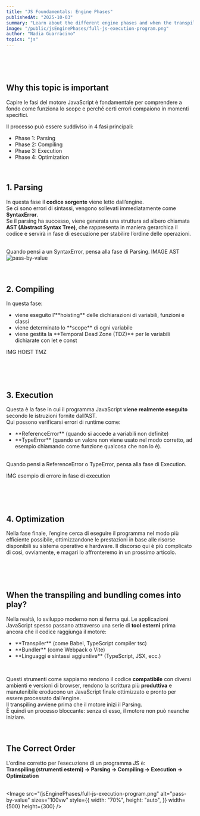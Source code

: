 ```yaml
---
title: "JS Foundamentals: Engine Phases"
publishedAt: "2025-10-03"
summary: "Learn about the different engine phases and when the transpiling and bundling gets in the picture"
image: "/public/jsEnginePhases/full-js-execution-program.png"
author: "Nadia Guarracino"
topics: "js"
---
```


<br />
<br />
<br />

 ## Why this topic is important
Capire le fasi del motore JavaScript è fondamentale per comprendere a fondo come funziona
lo scope e perché certi errori compaiono in momenti specifici.

Il processo può essere suddiviso in 4 fasi principali:

<ul>
  <li>
    Phase 1: Parsing
  </li>
  <li>
    Phase 2: Compiling
  </li>
  <li>
    Phase 3: Execution
  </li>
  <li>
    Phase 4: Optimization
  </li>
</ul>
<br />

 ## 1. Parsing
In questa fase il **codice sorgente** viene letto dall’engine.
<br />
Se ci sono errori di sintassi, vengono sollevati immediatamente come **SyntaxError**.
<br />
Se il parsing ha successo, viene generata una struttura ad albero chiamata **AST (Abstract Syntax Tree)**,
che rappresenta in maniera gerarchica il codice e servirà in fase di esecuzione per stabilire l’ordine delle
operazioni.

<br />
Quando pensi a un SyntaxError, pensa alla fase di Parsing.
IMAGE AST
<br />
<Image
  src="/jsTrap/pass-by-value.png"
  alt="pass-by-value"
  sizes="100vw"
  style={{
    width: "70%",
    height: "auto",
  }}
  width={500}
  height={300}
/>
<br />
<br />
<br />

 ## 2. Compiling
In questa fase:
<ul>
  <li>
      viene eseguito l’**hoisting** delle dichiarazioni di variabili, funzioni e classi
  </li>
  <li>
    viene determinato lo **scope** di ogni variabile
  </li>
  <li>
    viene gestita la **Temporal Dead Zone (TDZ)** per le variabili dichiarate con <Highlight>let</Highlight> e <Highlight>const</Highlight>
  </li>
</ul>

IMG HOIST TMZ

<br />
<br />
<br />

 ## 3. Execution
Questa è la fase in cui il programma JavaScript **viene realmente eseguito** secondo le istruzioni fornite dall’AST.
<br />
Qui possono verificarsi errori di runtime come:
<br />
<ul>
  <li>
      **ReferenceError** (quando si accede a variabili non definite)
  </li>
  <li>
    **TypeError** (quando un valore non viene usato nel modo corretto, ad esempio chiamando come funzione qualcosa che non lo è).
  </li>
</ul>
<br />
Quando pensi a ReferenceError o TypeError, pensa alla fase di Execution.

IMG  esempio di errore in fase di execution

<br />
<br />
<br />

 ## 4. Optimization

 Nella fase finale, l’engine cerca di eseguire il programma nel modo più efficiente possibile,
ottimizzandone le prestazioni in base alle risorse disponibili su sistema operativo e hardware.
Il discorso qui è più complicato di così, ovviamente, e magari lo affronteremo in un prossimo articolo.

<br />
<br />
<br />

 ## When the transpiling and bundling comes into play?

Nella realtà, lo sviluppo moderno non si ferma qui. Le applicazioni JavaScript spesso passano attraverso una serie di **tool esterni** prima ancora che il codice raggiunga il motore:
<br />

<ul>
  <li>
      **Transpiler** (come Babel, TypeScript compiler <Highlight>tsc</Highlight>)
  </li>
  <li>
    **Bundler** (come Webpack o Vite)
  </li>
  <li>
    **Linguaggi e sintassi aggiuntive** (TypeScript, JSX, ecc.)
  </li>
</ul>
<br />

Questi strumenti come sappiamo rendono il codice **compatibile** con diversi ambienti e versioni di browser,
rendono la scrittura più **produttiva** e manutenibile eroducono un JavaScript finale ottimizzato e pronto per essere processato dall’engine.
<br />
Il transpiling avviene prima che il motore inizi il Parsing.
<br />
È quindi un processo bloccante: senza di esso, il motore non può neanche iniziare.
<br />
<br />
<br />

 ## The Correct Order
L’ordine corretto per l’esecuzione di un programma JS è:
<br />
**Transpiling (strumenti esterni) → Parsing → Compiling → Execution → Optimization**
<br />
<br />

<Image
  src="/jsEnginePhases/full-js-execution-program.png"
  alt="pass-by-value"
  sizes="100vw"
  style={{
    width: "70%",
    height: "auto",
  }}
  width={500}
  height={300}
/>


<br />
<br />
<br />
<br />
<br />
<br />
<br />
<br />
<br />
<br />
<br />
<br />
